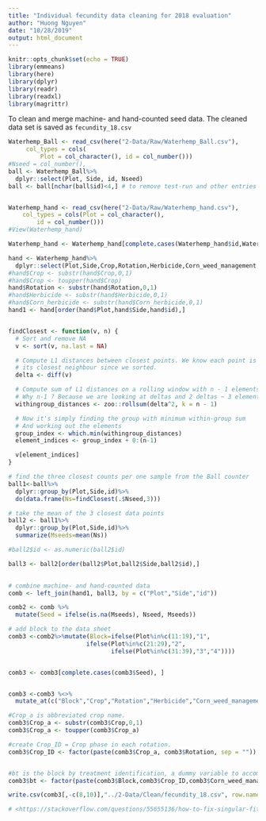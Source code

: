 ```yaml
---
title: "Individual fecundity data cleaning for 2018 evaluation"
author: "Huong Nguyen"
date: "10/28/2019"
output: html_document
---
```


```r
knitr::opts_chunk$set(echo = TRUE)
library(emmeans)
library(here)
library(dplyr)
library(readr)
library(readxl)
library(magrittr)
```

To clean and merge machine- and hand-counted seed data. The cleaned data set is saved as `fecundity_18.csv`

```r

Waterhemp_Ball <- read_csv(here("2-Data/Raw/Waterhemp_Ball.csv"), 
     col_types = cols(
         Plot = col_character(), id = col_number()))
#Nseed = col_number(), 
ball <- Waterhemp_Ball%>%
  dplyr::select(Plot, Side, id, Nseed)
ball <- ball[nchar(ball$id)<4,] # to remove test-run and other entries that are not my data. The Ball counter was used by several projects at the same time.  


Waterhemp_hand <- read_csv(here("2-Data/Raw/Waterhemp_hand.csv"), 
    col_types = cols(Plot = col_character(),
        id = col_number()))
#View(Waterhemp_hand)

Waterhemp_hand <- Waterhemp_hand[complete.cases(Waterhemp_hand$id,Waterhemp_hand$Biomass),]

hand <- Waterhemp_hand%>%
  dplyr::select(Plot,Side,Crop,Rotation,Herbicide,Corn_weed_management,id,Nseed,Biomass)
#hand$Crop <- substr(hand$Crop,0,1)
#hand$Crop <- toupper(hand$Crop)
hand$Rotation <- substr(hand$Rotation,0,1)
#hand$Herbicide <- substr(hand$Herbicide,0,1)
#hand$Corn_herbicide <- substr(hand$Corn_herbicide,0,1)
hand1 <- hand[order(hand$Plot,hand$Side,hand$id),]


findClosest <- function(v, n) {
  # Sort and remove NA
  v <- sort(v, na.last = NA)

  # Compute L1 distances between closest points. We know each point is next to
  # its closest neighbour since we sorted.
  delta <- diff(v)

  # Compute sum of L1 distances on a rolling window with n - 1 elements
  # Why n-1 ? Because we are looking at deltas and 2 deltas ~ 3 elements.
  withingroup_distances <- zoo::rollsum(delta^2, k = n - 1)

  # Now it's simply finding the group with minimum within-group sum
  # And working out the elements
  group_index <- which.min(withingroup_distances)
  element_indices <- group_index + 0:(n-1)

  v[element_indices]
}

# find the three closest counts per one sample from the Ball counter
ball1<-ball%>%
  dplyr::group_by(Plot,Side,id)%>%
  do(data.frame(Ns=findClosest(.$Nseed,3)))

# take the mean of the 3 closest data points
ball2 <- ball1%>%
  dplyr::group_by(Plot,Side,id)%>%
  summarize(Mseeds=mean(Ns))

#ball2$id <- as.numeric(ball2$id)

ball3 <- ball2[order(ball2$Plot,ball2$Side,ball2$id),]

  
# combine machine- and hand-counted data
comb <- left_join(hand1, ball3, by = c("Plot","Side","id")) 

comb2 <- comb %>% 
  mutate(Seed = ifelse(is.na(Mseeds), Nseed, Mseeds))

# add block to the data sheet
comb3 <-comb2%>%mutate(Block=ifelse(Plot%in%c(11:19),"1",
                      ifelse(Plot%in%c(21:29),"2",
                             ifelse(Plot%in%c(31:39),"3","4"))))


comb3 <- comb3[complete.cases(comb3$Seed), ]


comb3 <-comb3 %<>%
  mutate_at(c("Block","Crop","Rotation","Herbicide","Corn_weed_management","id"),funs(factor(.)))

#Crop_a is abbreviated crop name.
comb3$Crop_a <- substr(comb3$Crop,0,1)
comb3$Crop_a <- toupper(comb3$Crop_a)

#create Crop_ID = Crop phase in each rotation.  
comb3$Crop_ID <- factor(paste(comb3$Crop_a, comb3$Rotation, sep = ""))


#bt is the block by treatment identification, a dummy variable to accommodate gls's compound symmetry    
comb3$bt <- factor(paste(comb3$Block,comb3$Crop_ID,comb3$Corn_weed_management, sep = "/"))

write.csv(comb3[,-c(8,10)],"../2-Data/Clean/fecundity_18.csv", row.names = FALSE)
```




```r
# <https://stackoverflow.com/questions/55655136/how-to-fix-singular-fit-with-glmer-lme4-in-r>
```

